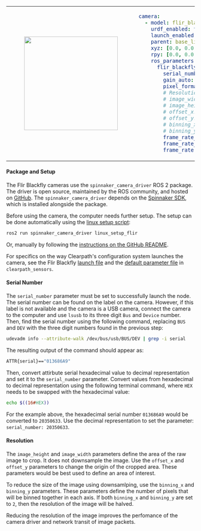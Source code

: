 <table>
<tr>
<td>
<center>
<figure>
    <img src={require("./img/flir_blackfly.png").default} width="250" />
</figure>
</center>
</td>
<td>

```yaml
camera:
  - model: flir_blackfly
    urdf_enabled: true
    launch_enabled: true
    parent: base_link
    xyz: [0.0, 0.0, 0.0]
    rpy: [0.0, 0.0, 0.0]
    ros_parameters:
      flir_blackfly:
        serial_number: ''
        gain_auto: Continuous
        pixel_format: BayerRG8
        # Resolution
        # image_width: 1408
        # image_height: 1080
        # offset_x: 0
        # offset_y: 0
        # binning_x: 1
        # binning_y: 1
        frame_rate_enable: true
        frame_rate_auto: Off
        frame_rate: 40.0
```
</td>
</tr>
</table>

#### Package and Setup
The Flir Blackfly cameras use the `spinnaker_camera_driver` ROS 2 package. The driver is open source, maintained by the ROS community, and hosted on [GitHub](https://github.com/ros-drivers/flir_camera_driver). The `spinnaker_camera_driver` depends on the [Spinnaker SDK](https://www.flir.ca/products/spinnaker-sdk/), which is installed alongside the package.

Before using the camera, the computer needs further setup. The setup can be done automatically using the [linux setup script](https://github.com/ros-drivers/flir_camera_driver/blob/humble-devel/spinnaker_camera_driver/scripts/linux_setup_flir):

```bash
ros2 run spinnaker_camera_driver linux_setup_flir
```

Or, manually by following the [instructions on the GitHub README](https://github.com/ros-drivers/flir_camera_driver/blob/humble-devel/spinnaker_camera_driver/docs/linux_setup_flir.md).

For specifics on the way Clearpath's configuration system launches the camera, see the Flir Blackfly [launch file](https://github.com/clearpathrobotics/clearpath_robot/blob/main/clearpath_sensors/launch/flir_blackfly.launch.py) and the [default parameter file](https://github.com/clearpathrobotics/clearpath_robot/blob/main/clearpath_sensors/config/flir_blackfly.yaml) in `clearpath_sensors`.

#### Serial Number
The `serial_number` parameter must be set to successfully launch the node. The serial number can be found on the label on the camera. However, if this label is not available and the camera is a USB camera, connect the camera to the computer and use `lsusb` to its three digit `Bus` and `Device` number. Then, find the serial number using the following command, replacing `BUS` and `DEV` with the three digit numbers found in the previous step:
```bash
udevadm info --attribute-walk /dev/bus/usb/BUS/DEV | grep -i serial
```

The resulting output of the command should appear as:
```bash
ATTR{serial}=="013686A9"
```

Then, convert attirbute serial hexadecimal value to decimal representation and set it to the `serial_number` parameter. Convert values from hexadecimal to decimal representation using the following terminal command, where `HEX` needs to be swapped with the hexadecimal value:
```bash
echo $((16#HEX))
```

For the example above, the hexadecimal serial number `013686A9` would be converted to `20350633`. Use the decimal representation to set the parameter: `serial_number: 20350633`.

#### Resolution
The `image_height` and `image_width` parameters define the area of the raw image to crop. It does not downsample the image. Use the `offset_x` and `offset_y` parameters to change the origin of the cropped area. These parameters would be best used to define an area of interest.

To reduce the size of the image using downsamlping, use the `binning_x` and `binning_y` parameters. These parameters define the number of pixels that will be binned together in each axis. If both `binning_x` and `binning_y` are set to `2`, then the resolution of the image will be halved.

Reducing the resolution of the image improves the perfomance of the camera driver and network transit of image packets.
